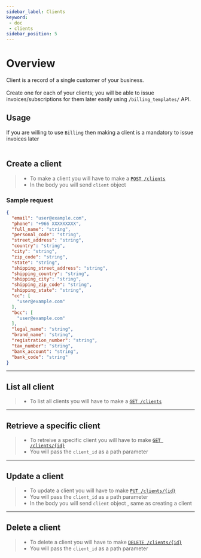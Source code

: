 ```yaml
---
sidebar_label: Clients
keyword: 
 - doc
 - clients
sidebar_position: 5
---
```


# Overview

Client is a record of a single customer of your business.<br></br>
Create one for each of your clients; you will be able to issue invoices/subscriptions for them later easily using `/billing_templates/` API.

## Usage 
If you are willing to use `Billing` then making a client is a mandatory to issue invoices later <br></br>

## Create a client

> - To make a client you will have to make a <u>[`POST /clients`](../../../api/gateway/clients-create)</u>
> - In the body you will send `client` object 

### Sample request 
```json
{
  "email": "user@example.com",
  "phone": "+966 XXXXXXXXX",
  "full_name": "string",
  "personal_code": "string",
  "street_address": "string",
  "country": "string",
  "city": "string",
  "zip_code": "string",
  "state": "string",
  "shipping_street_address": "string",
  "shipping_country": "string",
  "shipping_city": "string",
  "shipping_zip_code": "string",
  "shipping_state": "string",
  "cc": [
    "user@example.com"
  ],
  "bcc": [
    "user@example.com"
  ],
  "legal_name": "string",
  "brand_name": "string",
  "registration_number": "string",
  "tax_number": "string",
  "bank_account": "string",
  "bank_code": "string"
}
```

---

## List all client


> - To list all clients you will have to make a <u>[`GET /clients`](../../../api/gateway/clients-list)</u>

---

## Retrieve a specific client

> - To retreive a specific client you will have to make <u>[`GET /clients/{id}`](../../../api/gateway/clients-read)</u>
> - You will pass the `client_id` as a path parameter

---
## Update a client 

> - To update a client you will have to make <u>[`PUT /clients/{id}`](../../../api/gateway/clients-update)</u>
> - You will pass the `client_id` as a path parameter
> - In the body you will send `client` object , same as creating a client 

---
## Delete a client

> - To delete a client you will have to make <u>[`DELETE /clients/{id}`](../../../api/gateway/clients-delete)</u>
> - You will pass the `client_id` as a path parameter

